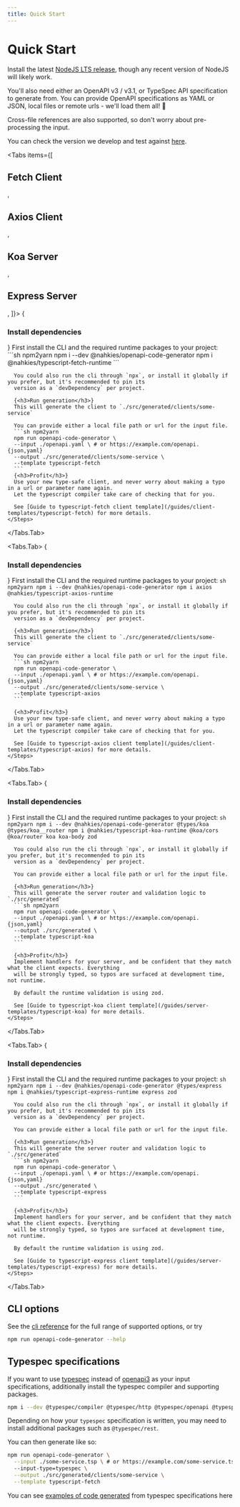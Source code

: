 ```yaml
---
title: Quick Start
---
```



# Quick Start
Install the latest [NodeJS LTS release](https://nodejs.org/en/download), though any recent version of NodeJS will likely work.

You'll also need either an OpenAPI v3 / v3.1, or TypeSpec API specification to generate from. You can
provide OpenAPI specifications as YAML or JSON, local files or remote urls - we'll load them all! 🚀

Cross-file references are also supported, so don't worry about pre-processing the input.

You can check the version we develop and test against [here](https://github.com/mnahkies/openapi-code-generator/blob/main/.github/workflows/ci.yml#L17).

<Tabs items={[
  <h2 style={{paddingRight: 20}}>Fetch Client</h2>,
  <h2 style={{paddingRight: 20}}>Axios Client</h2>,
  <h2 style={{paddingRight: 20}}>Koa Server</h2>,
  <h2 style={{paddingRight: 20}}>Express Server</h2>,
]}>
  <Tabs.Tab>
    <Steps>
      {<h3>Install dependencies</h3>}
      First install the CLI and the required runtime packages to your project:
      ```sh npm2yarn
      npm i --dev @nahkies/openapi-code-generator
      npm i @nahkies/typescript-fetch-runtime
      ```

      You could also run the cli through `npx`, or install it globally if you prefer, but it's recommended to pin its
      version as a `devDependency` per project.

      {<h3>Run generation</h3>}
      This will generate the client to `./src/generated/clients/some-service`

      You can provide either a local file path or url for the input file.
      ```sh npm2yarn
      npm run openapi-code-generator \
      --input ./openapi.yaml \ # or https://example.com/openapi.{json,yaml}
      --output ./src/generated/clients/some-service \
      --template typescript-fetch
      ```
      {<h3>Profit</h3>}
      Use your new type-safe client, and never worry about making a typo in a url or parameter name again.
      Let the typescript compiler take care of checking that for you.

      See [Guide to typescript-fetch client template](/guides/client-templates/typescript-fetch) for more details.
    </Steps>
  </Tabs.Tab>

  <Tabs.Tab>
    <Steps>
      {<h3>Install dependencies</h3>}
      First install the CLI and the required runtime packages to your project:
      ```sh npm2yarn
      npm i --dev @nahkies/openapi-code-generator
      npm i axios @nahkies/typescript-axios-runtime
      ```

      You could also run the cli through `npx`, or install it globally if you prefer, but it's recommended to pin its
      version as a `devDependency` per project.

      {<h3>Run generation</h3>}
      This will generate the client to `./src/generated/clients/some-service`

      You can provide either a local file path or url for the input file.
      ```sh npm2yarn
      npm run openapi-code-generator \
      --input ./openapi.yaml \ # or https://example.com/openapi.{json,yaml}
      --output ./src/generated/clients/some-service \
      --template typescript-axios
      ```

      {<h3>Profit</h3>}
      Use your new type-safe client, and never worry about making a typo in a url or parameter name again.
      Let the typescript compiler take care of checking that for you.

      See [Guide to typescript-axios client template](/guides/client-templates/typescript-axios) for more details.
    </Steps>
  </Tabs.Tab>

  <Tabs.Tab>
    <Steps>
      {<h3>Install dependencies</h3>}
      First install the CLI and the required runtime packages to your project:
      ```sh npm2yarn
      npm i --dev @nahkies/openapi-code-generator @types/koa @types/koa__router
      npm i @nahkies/typescript-koa-runtime @koa/cors @koa/router koa koa-body zod
      ```

      You could also run the cli through `npx`, or install it globally if you prefer, but it's recommended to pin its
      version as a `devDependency` per project.

      You can provide either a local file path or url for the input file.

      {<h3>Run generation</h3>}
      This will generate the server router and validation logic to `./src/generated`
      ```sh npm2yarn
      npm run openapi-code-generator \
      --input ./openapi.yaml \ # or https://example.com/openapi.{json,yaml}
      --output ./src/generated \
      --template typescript-koa
      ```

      {<h3>Profit</h3>}
      Implement handlers for your server, and be confident that they match what the client expects. Everything
      will be strongly typed, so typos are surfaced at development time, not runtime.

      By default the runtime validation is using zod.

      See [Guide to typescript-koa client template](/guides/server-templates/typescript-koa) for more details.
    </Steps>
  </Tabs.Tab>

  <Tabs.Tab>
    <Steps>
      {<h3>Install dependencies</h3>}
      First install the CLI and the required runtime packages to your project:
      ```sh npm2yarn
      npm i --dev @nahkies/openapi-code-generator @types/express
      npm i @nahkies/typescript-express-runtime express zod
      ```

      You could also run the cli through `npx`, or install it globally if you prefer, but it's recommended to pin its
      version as a `devDependency` per project.

      You can provide either a local file path or url for the input file.

      {<h3>Run generation</h3>}
      This will generate the server router and validation logic to `./src/generated`
      ```sh npm2yarn
      npm run openapi-code-generator \
      --input ./openapi.yaml \ # or https://example.com/openapi.{json,yaml}
      --output ./src/generated \
      --template typescript-express
      ```

      {<h3>Profit</h3>}
      Implement handlers for your server, and be confident that they match what the client expects. Everything
      will be strongly typed, so typos are surfaced at development time, not runtime.

      By default the runtime validation is using zod.

      See [Guide to typescript-express client template](/guides/server-templates/typescript-express) for more details.
    </Steps>
  </Tabs.Tab>
</Tabs>

## CLI options
See the [cli reference](../reference/cli-options) for the full range of supported options, or try
```sh npm2yarn
npm run openapi-code-generator --help
```

## Typespec specifications
If you want to use [typespec](https://typespec.io/) instead of [openapi3](https://spec.openapis.org/oas/latest.html)
as your input specifications, additionally install the typespec compiler and supporting packages.

```sh npm2yarn
npm i --dev @typespec/compiler @typespec/http @typespec/openapi @typespec/openapi3 @typespec/versioning
```

Depending on how your `typespec` specification is written, you may need to install additional packages such
as `@typespec/rest`.

You can then generate like so:
```sh npm2yarn
npm run openapi-code-generator \
  --input ./some-service.tsp \ # or https://example.com/some-service.tsp
  --input-type=typespec \
  --output ./src/generated/clients/some-service \
  --template typescript-fetch
```

You can see [examples of code generated](https://github.com/mnahkies/openapi-code-generator/blob/main/integration-tests/typescript-fetch/src/generated/azure-resource-manager.tsp/client.ts) from typespec specifications here
